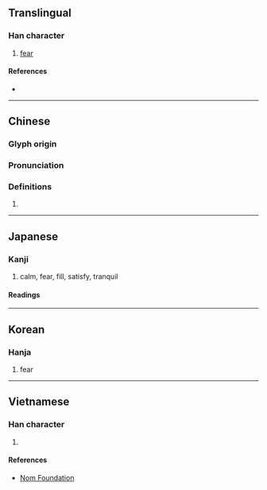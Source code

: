 {{character info/new}}
==Translingual==

===Han character===
{{Han char|rn=61|rad=心|as=09|sn=12|four=94094|canj=PPTD|ids=⿰忄枼}}

# [[fear]]

====References====
* {{Han ref|kx=0392.290|dkj=10861|dj=0728.130|hdz=42326.040|uh=60F5|ud=24821|bh=D944|bd=55620}}

----

==Chinese==
{{zh-forms}}

===Glyph origin===
{{Han etym}}

===Pronunciation===
{{zh-pron
|m=dié
|c=dip6
|mc=y
|oc=y
|cat=
}}

===Definitions===
{{zh-hanzi}}

# {{rfdef|zh}}

----

==Japanese==

===Kanji===
{{ja-kanji|grade=|rs=心09}}

# calm, fear, fill, satisfy, tranquil

====Readings====
{{ja-readings
|goon=じょう<でふ, きょう<けふ
|kanon=ちょう<てふ, きょう<けふ
|kun=やす-らか
}}

----

==Korean==

===Hanja===
{{ko-hanja|hangeul=접|rv=jeop|mr=chŏp|y=cep}}

# fear

----

==Vietnamese==

===Han character===
{{vi-readings|rs=心09|hanviet=đẹp}}

# {{defn|lang=vi|sort=心09}}

====References====
* [http://nomfoundation.org/common/nom_details.php?codepoint=60f5 Nom Foundation]